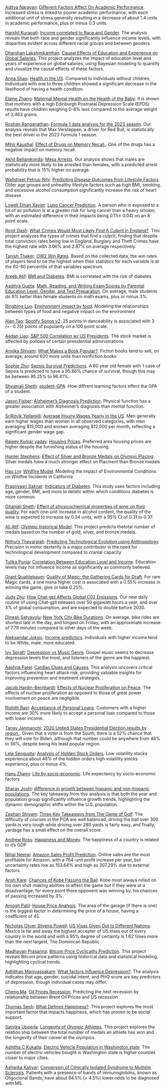 [Aditya Narayan](https://github.com/adi123soccer): [Different Factors Affect On Academic Performance](https://adi123soccer.quarto.pub/academic-vs-stress/). Increased stress is linked to poorer academic performance, with each additional unit of stress generally resulting in a decrease of about 1.4 units in academic performance, plus or minus 0.3 units.  

[Harshil Kurapati](https://github.com/hkurapat): [Income correlated to Race and Gender](https://hkurapat.quarto.pub/income-based-on-race-and-gender/). The analysis reveals that both race and gender significantly influence income levels, with disparities evident across different racial groups and between genders.  

[Dharshan Lakshmikanthan](https://github.com/DharshanLak): [Causal Effects of Education and Experience on Global Salaries](https://dharshanlak.quarto.pub/global-salaries-on-education-and-experience/). This project analyzes the impact of education level and years of experience on global salaries, using Bayesian modeling to quantify and visualize the causal effects of these factors.  

[Anna Shao](https://github.com/annashao12): [Health in the US](https://annashao12.quarto.pub/health-in-the-us/). Compared to individuals without children, individuals with one to three children showed a significant decrease in the likelihood of having a health condition.  

[Elaine Zhang](https://github.com/elainez1006): [Maternal Mental Health on the Health of the Baby](https://elainez1006.github.io/pregnancy-data/). It is shown that mothers with a high Edinburgh Postnatal Depression Scale (EPDS) results have children weighing 0-8% less compared to the average weight of 3,463 grams.  

[Roshan Ranganathan](https://github.com/PhoenixRCheetah): [Formula 1 data analysis for the 2023 season](https://thematrix.quarto.pub/formula-1-data-analysis-for-the-2023-season/). Our analysis reveals that Max Verstappen, a driver for Red Bull, is statistically the best driver in the 2023 Formula 1 season.  

[Mihir Kaushal](https://github.com/MihirKaushal): [Effect of Drugs on Memory Recall.](https://mihirkaushal.github.io/drug-memory-test/). One of the drugs has a negative impact on memory recall.  

[Akhil Bellamkonda](https://github.com/akhilbelllamkonda): [Mesa Arrests](https://abellamkonda.quarto.pub/akhil-bellamkonda/). Our analysis shows that males are statistically more likely to be arrested than females, with a predicted arrest probability that is 15% higher on average.  

[Wallstreet Petrus-Nihi](https://github.com/Wallstreet111): [Predicting Disease Outcomes from Lifestyle Factors](https://wpetrus.quarto.pub/heart-disease-prediction-by-smoking-and-alcohol-consumption/). Older age groups and unhealthy lifestyle factors such as high BMI, smoking, and excessive alcohol consumption significantly increase the risk of heart disease.  

[Lowell Ethan Xavier](https://github.com/LowellEthan): [Lung Cancer Prediction](https://lowellethan.github.io/Lung-Cancer-Prediction/). A person who is exposed to a lot of air pollution is at a greater risk for lung cancer than a heavy smoker, with an estimated difference in their impacts being 0.11(± 0.04) on an 8 point scale.  

[Ronit Dash](https://github.com/DashRon25): [What Crimes Would Most Likely Find A Culprit in England?](https://dashr.quarto.pub/england-crime-analysis/). This project analyzes the types of crimes that find a culprit, finding that despite total conviction rates being low in England,  Burglary and Theft Crimes have the highest rate with 3.06% and 2.87% on average respectively.  

[Tanish Thaker](https://github.com/Tanish-Thaker): [OW2 Win Rates](https://tanish-thaker.quarto.pub/ow2-win-rate-predictions/). Based on the collected data, the win rates of players tend to be the highest when their statistics for each variable is at the 60-80 percentile of that variables spectrum.  

[Areeb Atif](https://github.com/AreebAtif1): [BMI and Diabetes](https://areeb-atif.quarto.pub/bmi-and-diabetes/). BMI is correlated with the risk of diabetes  

[Aaditya Gupta](https://github.com/AadityaG2011): [Math, Reading, and Writing Exam Scores by Parental Education Level, Gender, and Test Preparation](https://aadityag2011.quarto.pub/exam-performance-project/). On average, male students do 8% better than female students on math exams, plus or minus 3%.  

[Bingbing Luo](https://github.com/blstudystudy): [Environment impact by food](https://blstudystudy.quarto.pub/environment_impact_food/). Modeling the relationships between types of food and negative impact on the environment  

[Alan Tao](https://github.com/alantao5056): [Spotify Songs v2](https://alienjao.quarto.pub/spotify-songs-v2/). 25 points in danceability is associated with 3 (+- 0.25) points of popularity on a 100 point scale.  

[Aedan Liao](https://github.com/aedan00/): [S&P 500 Correlation w/ US Presidents](https://aedan.quarto.pub/gspc-final-proj/). The stock market is affected by policies of certain presidential administrations  

[Annika Shivam](https://github.com/booleansarebinary): [What Makes a Book Popular?](https://booleansarebinary.quarto.pub/what-makes-a-book-popular/). Fiction books tend to sell, on average, around 600 more units than nonfiction books  

[Sophie Zhu](https://github.com/sophiezla): [Sepsis Survival Predictions](https://sophiezla.github.io/sepsis-survival-predictions/). A 60 year old female with 1 case of Sepsis is predicted to have a 95.86% chance of survival, though this may be between 95.25% to 96.41%.  

[Shyamali Sheth](https://github.com/Shyamali-Sheth): [student-GPA](https://github.com/Shyamali-Sheth/Student-GPA). How diffrent learning factors effect the GPA of a student.  

[Jason Fisher](https://github.com/jasonfisher0/finalproj): [Alzheimer's Diagnosis Prediction](https://github.com/jasonfisher0/AlzheimersDiagnosis). Physical function has a greater association with Alzheimer's diagnosis than mental function.  

[SriRitvik Yellamilli](https://github.com/Pineapplespace789/average-wages): [Average Hourly Wages Yearly in the US](https://pineapplespace789.quarto.pub/wages-in-usa/). Men generally earn higher wages than women in all observed categories, with men averaging $15,000 and women averaging $12,000 per month, reflecting a significant gender wage gap.  

[Rajeev Kumar yadav](https://github.com/Rajeev-ky): [Housing Prices](https://rajeev-ky.quarto.pub/housing-prices/). Preferred area housing prices are higher despite the furnishing status of the housing.  

[Hunter Stephens](huner1212 (Hunter Stephens) (github.com)): [Effect of Silver and Bronze Medals on Olympic Placing](https://hunter-stephens.quarto.pub/bronze-and-silver-medals-on-olympic-placing/). Silver medals have a much stronger effect on Placment than Bronze medals  

[Hao Lin](https://github.com/hlinca/wildfire_model): [Wildfire Model](https://hlinca.quarto.pub/wildfire_model/). Modeling the Impact of Environmental Conditions on Wildfire Incidents in California  

[Pragnyasri Saknar](https://github.com/PragnyaSankar7): [Indicators of Diabetes](https://pragnyasankar7.quarto.pub/diabetes-indication/analysis.html). This study uses factors including age, gender, BMI, and more to detetc within which conditions diabetes is more common.  

[Gitanjali Sheth](https://github.com/gshethg): [Effect of physicochemical properties of wine on their quality](https://gshethg.quarto.pub/wineanalysis/). For each one-unit increase in alcohol content, the quality of the wine is expected to increase by 0.34 units, with a 95% CI of 0.31 to 0.37.  

[Ali Atif](https://github.com/AliAtif09): [Olympic historical Model](https://ali-123.quarto.pub/olympic-historical-dataset/). This project predicts thetotal number of medals based on the number of gold, silver, and bronze medals.  

[Nithura Thevarajah](https://github.com/engineer-nithura): [Predicting Technological Evolution using Anthropology](https://nithura-t.quarto.pub/human-evol-analysis/). Precision in motor dexterity is a major contributor in the need for technological development compared to cranial capacity  

[Tulika Punia](https://github.com/puniat): [Correlation Between Education Level and Income](https://puniat.github.io/income/). Education levels may not influence income as significantly as commonly believed.  

[Grant Quattlebaum](https://github.com/GrantQ9): [Quality of Magic: the Gathering Cards for Draft](https://grantq9.github.io/MTG-Draft-Card-Quality/). For rare Magic cards, a one mana higher cost is associated with a 0.55% increase in winning the game, give or take 0.25%.  

[Judy Zhu](https://github.com/JudyZ2024): [How Chat-gpt Affects Global C02 Emissions](https://judy-zhu.quarto.pub/chat-gpt-co2/). Our new daily routine of using Chat-gpt releases over 50 gigawatt hours a year, and over 3% of global consumption, and are expected to double before 2030.  

[Dinesh Satyavolu](https://github.com/dsatyavolu): [New York City Bike Durations](https://dsatyavolu.quarto.pub/new-york-city-bike-durations/). On average, bike rides are shortest late in the day, and longest on Friday, with an approximate increase of 7.79 minutes compared to other days of the week.  

[Aleksandar Joksic](https://github.com/Alex212021/): [Income predictors](https://alex212021.quarto.pub/predicting-income/). Individuals with higher income tend to be White, male, more educated  

[Ivy Spratt](https://github.com/ivyspratt): [Depression vs Music Genre](https://ivyspratt.github.io/depression-music-effects/). Gospel music seems to decrease depression levels the most, and listeners of the genre are the happiest.  

[Aashna Patel](https://github.com/aashna-a-patel): [Cardiac Clues and Causes](https://aashna-a-patel.github.io/heart-attack/). This analysis uncovers critical factors influencing heart attack risk, providing valuable insights for improving prevention and treatment strategies.  

[Jacob Hardin-Bernhardt](https://github.com/jacobhb175): [Effects of Nuclear Proliferation on Peace](https://jacobhb175.github.io/nuclear-correlates/). The effects of nuclear proliferation as opposed to those of great power involvement on peace are negligible.  

[Rishith Ravi](https://github.com/rishithr19): [Acceptance of Personal Loans](https://36ee081b21194077b2dc70316c852d2f.publish.posit.cloud/). Customers with a higher income are 30% more likely to accept a personal loan compared to those with lower income.  

[Tanay Janmanchi](https://github.com/tjanamnchi2): [2020 United States Presidential Election results by region.](https://tjanamnchi2.github.io/2020-election/). Given that a voter is from the South, there is a 52% chance that they will vote for Biden, although that number could be anywhere from 48% to 56%, despite being his least popular region.  

[Lela Sengupta](https://github.com/lelasengupta): [Analysis of Hidden Stock Orders](https://lelasengupta.quarto.pub/hidden-order/). Low volatility stocks experience about 48% of the hidden orders high volatility stocks experience, plus or minus 4%.  

[Hans Zhang](https://github.com/hanszca): [Life by socio-economic](https://hanszca.quarto.pub/life_by_econ/). Life expectancy by socio-economic factors  

[Sharav Joshi](https://github.com/sharav12): [difference in growth between hispanic and non-hispanic populations](https://sharav.quarto.pub/population-growth-analysis/analysis.html). The key takeaway from this analysis is that both the year and population group significantly influence growth trends, highlighting the dynamic demographic shifts within the U.S. population.  

[Zephan Shivam](https://github.com/PythonGoaler): [Three Key Takeaways from The Game of Golf](https://zshi.quarto.pub/three-golf-takeaways/). The difficulty of courses in the PGA are well balanced, driving the ball over 300 yards is very tough while driving over 280 yards is fairly easy, and finally, yardage has a small effect on the overall score.  

[Andrew Ross](https://github.com/44digits): [Happiness and Money](https://44digits.quarto.pub/happiness-and-money/). The happiness of a country is related to it's GDP  

[Nihal Neeraj](https://github.com/Nihal200917): [Amazon Sales Profit Prediction](https://nihal200917.github.io/Amazon-Sales-Analysis/). Online sales are the most profitable for Amazon, with a 764-unit profit increase per year, but uncertainty rates low as 153.64% and high as 307.29% due to external factors.  

[Ansh Kare](https://github.com/anshkare): [Chances of Kobe Passing the Ball](https://anshkare.github.io/kobe-project/). Kobe most always relied on his own shot-making abilities to affect the game but if they were at a disadvantage, for every point there opponent was winning by, his chances of passing increased by 3%.  

[Amogh Patil](https://github.com/AmoghPatil314): [House Price Analysis](https://slyproton.quarto.pub/house-prices-analysis/). The area of the garage (if there is one) is the biggest factor in determining the price of a house, having a coefficient of 45.  

[Nicholas Oliver Silveira Powell](https://github.com/nickospowell): [US Visas Given Out to Different Nations](https://nosp41.quarto.pub/immigration/). Mexico Is far and away the highest accepter of US visas out of every country in the world and with a 95% degree of certainty is 1.62 times more than the next largest, The Dominican Republic.  

[Madhavan Prasanna](https://github.com/Madhavan113): [Bitcoin Price Cyclicality Prediction](https://madhavan113.quarto.pub/bitcoin-price-prediction/). This project reveals Bitcoin price patterns using historical data and statistical modeling, highlighting cyclical trends.  

[Adhithan Manivassakam](https://github.com/AdhiMvm): [What factors influence Depression?](https://adhimvm.quarto.pub/understanding-depression/). The analysis indicates that age, gender, suicidal intent, and PHQ score are key predictors of depression, though individual cases may differ.  

[Cheng Ma](https://github.com/malacaus): [Oil Prices Recession](https://malacaus.quarto.pub/oil_prices_recession/). Predicting the next recession by relationship between Brent Oil Prices and US recession  

[Thomas Seoh](https://github.com/tdwseoh): [What Defines Happiness?](https://tseoh.quarto.pub/what-defines-happiness/). This project explores the most important factor that impacts happiness, which has proven to be social support.  

[Satvika Upperla](https://github.com/USATVIKA): [Longevity of Olympic Athletes](https://usatvika.github.io/Longevity-of-Olympic-Athletes/). This project explores the relation ship between the total number of medals an athlete has won and the longevity of their career at the olympics.  

[Ashitha C Kukatla](https://github.com/ashi521): [Electric Vehicle Population in Washington state](https://ashi521.quarto.pub/-electric-vehicle-population-project/). The number of electric vehicles bought in Washington state is higher counties closer to major cities.  

[Ashwika Katiyar](https://github.com/ashwikakatiyar): [Conversion of Clinically Isolated Syndrome to Multiple Sclerosis](https://ashwikakatiyar.github.io/ms-conversion-factors/). Patients with a presence of bands of immunogloblins, known as Oligoclonal Bands, have about 84.5% (± 4.5%) lower odds to be diagnosed with MS.  


